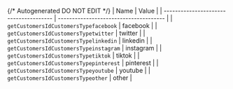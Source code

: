 {/* Autogenerated DO NOT EDIT  */}
| Name                                   | Value                                  |
| -------------------------------------- | -------------------------------------- |
| `getCustomersIdCustomersTypefacebook`  | facebook                               |
| `getCustomersIdCustomersTypetwitter`   | twitter                                |
| `getCustomersIdCustomersTypelinkedin`  | linkedin                               |
| `getCustomersIdCustomersTypeinstagram` | instagram                              |
| `getCustomersIdCustomersTypetiktok`    | tiktok                                 |
| `getCustomersIdCustomersTypepinterest` | pinterest                              |
| `getCustomersIdCustomersTypeyoutube`   | youtube                                |
| `getCustomersIdCustomersTypeother`     | other                                  |